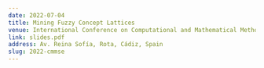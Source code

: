 ```yaml
---
date: 2022-07-04
title: Mining Fuzzy Concept Lattices
venue: International Conference on Computational and Mathematical Methods in Science and Engineering 2022
link: slides.pdf 
address: Av. Reina Sofía, Rota, Cádiz, Spain
slug: 2022-cmmse
---
```


